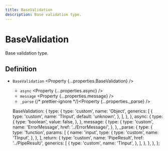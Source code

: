 ```yaml
---
title: BaseValidation
description: Base validation type.
---
```



# BaseValidation

Base validation type.

## Definition

- `BaseValidation` <Property {...properties.BaseValidation} />
  - `async` <Property {...properties.async} />
  - `message` <Property {...properties.message} />
  - `_parse` {/* prettier-ignore */}<Property {...properties._parse} />

  BaseValidation: {
    type: {
      type: 'custom',
      name: 'Object',
      generics: [
        {
          type: 'custom',
          name: 'TInput',
          default: 'unknown',
        },
      ],
    },
  },
  async: {
    type: {
      type: 'boolean',
      value: false,
    },
  },
  message: {
    type: {
      type: 'custom',
      name: 'ErrorMessage',
      href: '../ErrorMessage/',
    },
  },
  _parse: {
    type: {
      type: 'function',
      params: [
        {
          name: 'input',
          type: {
            type: 'custom',
            name: 'TInput',
          },
        },
      ],
      return: {
        type: 'custom',
        name: 'PipeResult',
        href: '../PipeResult/',
        generics: [
          {
            type: 'custom',
            name: 'TInput',
          },
        ],
      },
    },
  },
};
